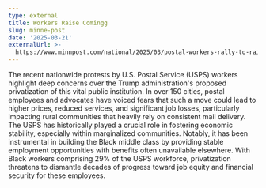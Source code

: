 ```yaml
---
type: external
title: Workers Raise Comingg
slug: minne-post
date: '2025-03-21'
externalUrl: >-
  https://www.minnpost.com/national/2025/03/postal-workers-rally-to-raise-alarm-about-trump-plans-to-privatize-postal-service/
---
```

​The recent nationwide protests by U.S. Postal Service (USPS) workers highlight deep concerns over the Trump administration's proposed privatization of this vital public institution. In over 150 cities, postal employees and advocates have voiced fears that such a move could lead to higher prices, reduced services, and significant job losses, particularly impacting rural communities that heavily rely on consistent mail delivery. ​
The USPS has historically played a crucial role in fostering economic stability, especially within marginalized communities. Notably, it has been instrumental in building the Black middle class by providing stable employment opportunities with benefits often unavailable elsewhere. With Black workers comprising 29% of the USPS workforce, privatization threatens to dismantle decades of progress toward job equity and financial security for these employees. ​
